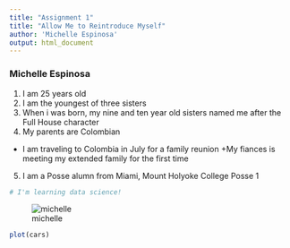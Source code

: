 ```yaml
---
title: "Assignment 1"
title: "Allow Me to Reintroduce Myself"
author: 'Michelle Espinosa'
output: html_document
---
```

### **Michelle Espinosa**
1. I am 25 years old
2. I am the youngest of three sisters
3. When i was born, my nine and ten year old sisters named me after the Full House character 
4. My parents are Colombian
  + I am traveling to Colombia in July for a family reunion
  +My fiances is meeting my extended family for the first time
5. I am a Posse alumn from Miami, Mount Holyoke College Posse 1
```r
# I'm learning data science!
```
![michelle](Unknown.png)




```r
plot(cars)
```

